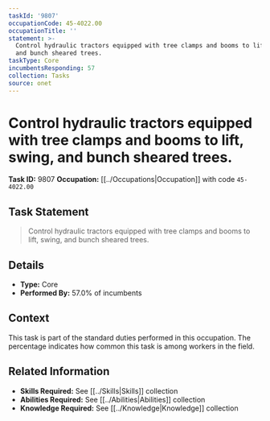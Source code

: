 ```yaml
---
taskId: '9807'
occupationCode: 45-4022.00
occupationTitle: ''
statement: >-
  Control hydraulic tractors equipped with tree clamps and booms to lift, swing,
  and bunch sheared trees.
taskType: Core
incumbentsResponding: 57
collection: Tasks
source: onet
---
```

# Control hydraulic tractors equipped with tree clamps and booms to lift, swing, and bunch sheared trees.

**Task ID:** 9807
**Occupation:** [[../Occupations|Occupation]] with code `45-4022.00`

## Task Statement

> Control hydraulic tractors equipped with tree clamps and booms to lift, swing, and bunch sheared trees.

## Details

- **Type:** Core
- **Performed By:** 57.0% of incumbents

## Context

This task is part of the standard duties performed in this occupation. The percentage indicates how common this task is among workers in the field.

## Related Information

- **Skills Required:** See [[../Skills|Skills]] collection
- **Abilities Required:** See [[../Abilities|Abilities]] collection
- **Knowledge Required:** See [[../Knowledge|Knowledge]] collection
